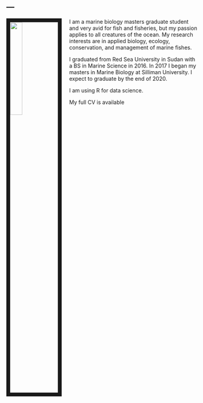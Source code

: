 ---
---

<link rel="stylesheet" href="styles.css" type="text/css">

<img src="images/omar.jpg" style="width:25%; border:10px solid; margin-right: 20px" align="left">

I am a marine biology masters graduate student and very avid for fish and fisheries, but my passion applies to all creatures of the ocean. My research interests are in applied biology, ecology, conservation, and management of marine fishes.

I graduated from Red Sea University in Sudan with a BS in Marine Science in 2016. In 2017 I began my masters in Marine Biology at Silliman University. I expect to graduate by the end of 2020.

I am using R for data science.

My full CV is available 